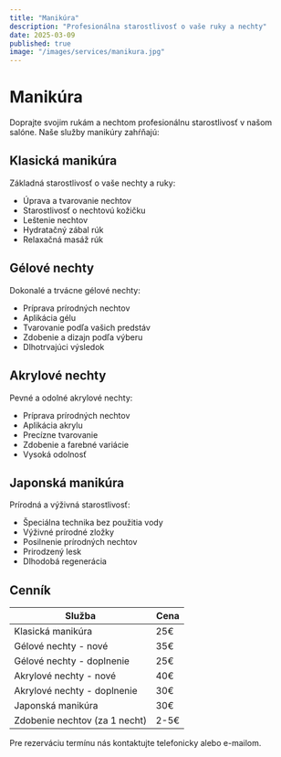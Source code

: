```yaml
---
title: "Manikúra"
description: "Profesionálna starostlivosť o vaše ruky a nechty"
date: 2025-03-09
published: true
image: "/images/services/manikura.jpg"
---
```


# Manikúra

Doprajte svojim rukám a nechtom profesionálnu starostlivosť v našom salóne. Naše služby manikúry zahŕňajú:

## Klasická manikúra

Základná starostlivosť o vaše nechty a ruky:
- Úprava a tvarovanie nechtov
- Starostlivosť o nechtovú kožičku
- Leštenie nechtov
- Hydratačný zábal rúk
- Relaxačná masáž rúk

## Gélové nechty

Dokonalé a trvácne gélové nechty:
- Príprava prírodných nechtov
- Aplikácia gélu
- Tvarovanie podľa vašich predstáv
- Zdobenie a dizajn podľa výberu
- Dlhotrvajúci výsledok

## Akrylové nechty

Pevné a odolné akrylové nechty:
- Príprava prírodných nechtov
- Aplikácia akrylu
- Precízne tvarovanie
- Zdobenie a farebné variácie
- Vysoká odolnosť

## Japonská manikúra

Prírodná a výživná starostlivosť:
- Špeciálna technika bez použitia vody
- Výživné prírodné zložky
- Posilnenie prírodných nechtov
- Prirodzený lesk
- Dlhodobá regenerácia

## Cenník

| Služba | Cena |
|--------|------|
| Klasická manikúra | 25€ |
| Gélové nechty - nové | 35€ |
| Gélové nechty - doplnenie | 25€ |
| Akrylové nechty - nové | 40€ |
| Akrylové nechty - doplnenie | 30€ |
| Japonská manikúra | 30€ |
| Zdobenie nechtov (za 1 necht) | 2-5€ |

Pre rezerváciu termínu nás kontaktujte telefonicky alebo e-mailom.
